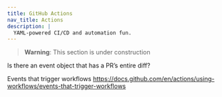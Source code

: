 ```yaml
---
title: GitHub Actions
nav_title: Actions
description: |
  YAML-powered CI/CD and automation fun.
---
```


> **Warning**: This section is under construction

Is there an event object that has a PR’s entire diff?

Events that trigger workflows
https://docs.github.com/en/actions/using-workflows/events-that-trigger-workflows
